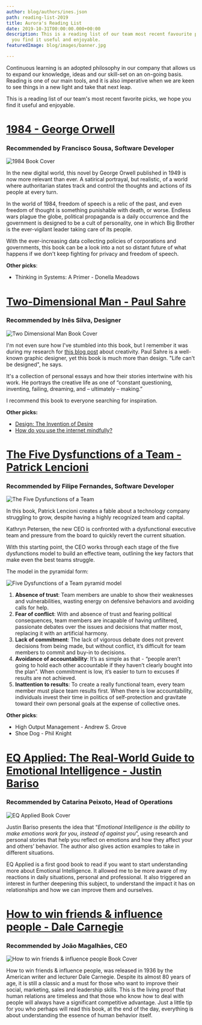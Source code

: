 ```yaml
---
author: blog/authors/ines.json
path: reading-list-2019
title: Aurora's Reading List
date: 2019-10-31T00:00:00.000+00:00
description: This is a reading list of our team most recent favourite picks, we hope
  you find it useful and enjoyable.
featuredImage: blog/images/banner.jpg

---
```

Continuous learning is an adopted philosophy in our company that allows us to expand our knowledge, ideas and our skill-set on an on-going basis. Reading is one of our main tools, and it is also imperative when we are keen to see things in a new light and take that next leap.

This is a reading list of our team's most recent favorite picks, we hope you find it useful and enjoyable.

# [1984 - George Orwell](https://www.amazon.com/1984-George-Orwell/dp/1328869334/ref=sr_1_1?keywords=1984+-+George+Orwell&qid=1572436615&sr=8-1)

### Recommended by Francisco Sousa, Software Developer

![1984 Book Cover](blog/images/1984.jpg)

In the new digital world, this novel by George Orwell published in 1949 is now more relevant than ever. A satirical portrayal, but realistic, of a world where authoritarian states track and control the thoughts and actions of its people at every turn.

In the world of 1984, freedom of speech is a relic of the past, and even freedom of thought is something punishable with death, or worse. Endless wars plague the globe, political propaganda is a daily occurrence and the government is designed to be a cult of personality, one in which Big Brother is the ever-vigilant leader taking care of its people.

With the ever-increasing data collecting policies of corporations and governments, this book can be a look into a not so distant future of what happens if we don't keep fighting for privacy and freedom of speech.

**Other picks**:

* Thinking in Systems: A Primer - Donella Meadows

# [Two-Dimensional Man - Paul Sahre](https://www.amazon.com/Two-Dimensional-Man/dp/B07K3668VL/ref=sr_1_fkmr0_1?keywords=two-dimensional+men+-+paul+satre&qid=1572436658&sr=8-1-fkmr0)

### Recommended by Inês Silva, Designer

![Two Dimensional Man Book Cover](blog/images/two-dimensional-man.jpg)

I'm not even sure how I've stumbled into this book, but I remember it was during my research for [this blog post](https://auroradigital.co/blog/articles/how-to-stay-creative-while-working-on-product-design) about creativity. Paul Sahre is a well-known graphic designer, yet this book is much more than design. "Life can't be designed", he says.

It's a collection of personal essays and how their stories intertwine with his work. He portrays the creative life as one of “constant questioning, inventing, failing, dreaming, and – ultimately – making.”

I recommend this book to everyone searching for inspiration.

**Other picks:**

* [Design: The Invention of Desire](https://www.amazon.com/Design-Invention-Desire-Jessica-Helfand/dp/0300205090)
* [How do you use the internet mindfully?](https://thecreativeindependent.com/library/how-do-you-use-the-internet-mindfully/)

# [The Five Dysfunctions of a Team - Patrick Lencioni](https://www.amazon.com/Five-Dysfunctions-Team-Leadership-Fable/dp/B000079XXR/ref=sr_1_1?keywords=The+Five+Dysfunctions+of+a+Team+-+Patrick+Lencioni&qid=1572436685&s=audible&sr=1-1)

### Recommended by Filipe Fernandes, Software Developer

![The Five Dysfunctions of a Team](blog/images/the-five-dysfunctions-of-a-team.jpg)

In this book, Patrick Lencioni creates a fable about a technology company struggling to grow, despite having a highly recognized team and capital.

Kathryn Petersen, the new CEO is confronted with a dysfunctional executive team and pressure from the board to quickly revert the current situation.

With this starting point, the CEO works through each stage of the five dysfunctions model to build an effective team, outlining the key factors that make even the best teams struggle.

The model in the pyramidal form:

![Five Dysfunctions of a Team pyramid model](blog/images/five-dysfunctions-pyramid.jpg)

1. **Absence of trust**: Team members are unable to show their weaknesses and vulnerabilities, wasting energy on defensive behaviors and avoiding calls for help.
2. **Fear of conflict**: With and absence of trust and fearing political consequences, team members are incapable of having unfiltered, passionate debates over the issues and decisions that matter most, replacing it with an artificial harmony.
3. **Lack of commitment**: The lack of vigorous debate does not prevent decisions from being made, but without conflict, it’s difficult for team members to commit and buy-in to decisions.
4. **Avoidance of accountability**: It’s as simple as that - “people aren’t going to hold each other accountable if they haven’t clearly bought into the plan”. When commitment is low, it’s easier to turn to excuses if results are not achieved.
5. **Inattention to results**: To create a really functional team, every team member must place team results first. When there is low accountability, individuals invest their time in politics of self-protection and gravitate toward their own personal goals at the expense of collective ones.

**Other picks**:

* High Output Management - Andrew S. Grove
* Shoe Dog - Phil Knight

# [EQ Applied: The Real-World Guide to Emotional Intelligence - Justin Bariso](https://www.amazon.com/EQ-Applied-Real-World-Emotional-Intelligence/dp/B07RTC1NX5/ref=sr_1_1?keywords=EQ+Applied%3A+The+Real-World+Guide+to+Emotional+Intelligence+-+Justin+Bariso&qid=1572436778&s=audible&sr=1-1)

### Recommended by Catarina Peixoto, Head of Operations

![EQ Applied Book Cover](blog/images/61hUDdJUsAL.jpg)

Justin Bariso presents the idea that “_Emotional Intelligence is the ability to make emotions work for you, instead of against you_”, using research and personal stories that help you reflect on emotions and how they affect your and others’ behavior. The author also gives action examples to take in different situations.

EQ Applied is a first good book to read if you want to start understanding more about Emotional Intelligence. It allowed me to be more aware of my reactions in daily situations, personal and professional. It also triggered an interest in further deepening this subject, to understand the impact it has on relationships and how we can improve them and ourselves.

# [How to win friends & influence people - Dale Carnegie](https://www.amazon.com/How-Win-Friends-Influence-People/dp/B0006IU7JK/ref=sr_1_1?keywords=How+to+win+friends+%26+influence+people+-+Dale+Carnegie&qid=1572436793&s=audible&sr=1-1)

### Recommended by João Magalhães, CEO

![How to win friends & influence people Book Cover](blog/images/how-to-win-friends.jpg)

How to win friends & influence people, was released in 1936 by the American writer and lecturer Dale Carnegie. Despite its almost 80 years of age, it is still a classic and a must for those who want to improve their social, marketing, sales and leadership skills. This is the living proof that human relations are timeless and that those who know how to deal with people will always have a significant competitive advantage. Just a little tip for you who perhaps will read this book, at the end of the day, everything is about understanding the essence of human behavior itself.